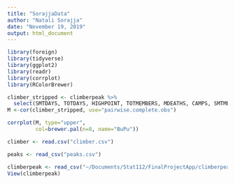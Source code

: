 ```yaml
---
title: "SorajjaData"
author: "Natali Sorajja"
date: "November 19, 2019"
output: html_document
---
```


```r
library(foreign)
library(tidyverse)
library(ggplot2)
library(readr)
library(corrplot)
library(RColorBrewer)

```


```r
climber_stripped <- climberpeak %>%
  select(SMTDAYS, TOTDAYS, HIGHPOINT, TOTMEMBERS, MDEATHS, CAMPS, SMTMEMBERS, SEASON, YEAR, SKI, TRAVERSE)
M <-cor(climber_stripped, use="pairwise.complete.obs")

corrplot(M, type="upper",
         col=brewer.pal(n=8, name="BuPu"))
```

```r
climber <- read.csv("climber.csv")
```

```r
peaks <- read_csv("peaks.csv")
```


```r
climberpeak <- read_csv("~/Documents/Stat112/FinalProjectApp/climberpeak.csv")
View(climberpeak)
```

